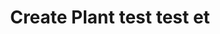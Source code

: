 ---
title: "Create Plant test test et"
openapi: "POST /plants"
description: "test new page where is this "
---